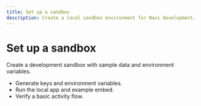 ```yaml
---
title: Set up a sandbox
description: Create a local sandbox environment for Navi development.
---
```


# Set up a sandbox

Create a development sandbox with sample data and environment variables.

- Generate keys and environment variables.
- Run the local app and example embed.
- Verify a basic activity flow.
